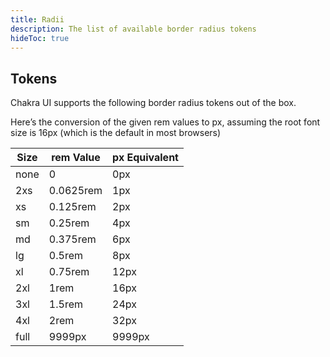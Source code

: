 ```yaml
---
title: Radii
description: The list of available border radius tokens
hideToc: true
---
```


## Tokens

Chakra UI supports the following border radius tokens out of the box.

<BorderRadiusTokenDoc />

Here’s the conversion of the given rem values to px, assuming the root font size is 16px (which is the default in most browsers)

| Size  | rem Value  | px Equivalent  |
|-------|-----------|---------------|
| none  | 0         | 0px           |
| 2xs   | 0.0625rem | 1px           |
| xs    | 0.125rem  | 2px           |
| sm    | 0.25rem   | 4px           |
| md    | 0.375rem  | 6px           |
| lg    | 0.5rem    | 8px           |
| xl    | 0.75rem   | 12px          |
| 2xl   | 1rem      | 16px          |
| 3xl   | 1.5rem    | 24px          |
| 4xl   | 2rem      | 32px          |
| full  | 9999px    | 9999px        |
